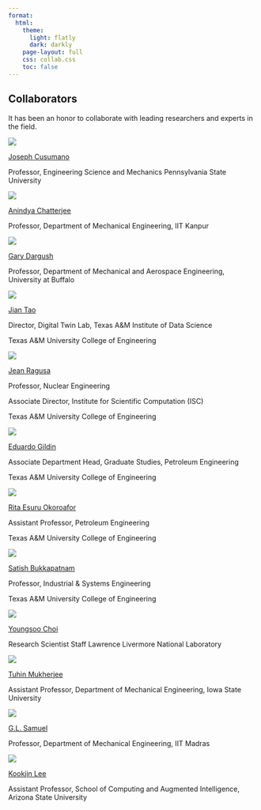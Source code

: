 ```yaml
---
format: 
  html:
    theme:
      light: flatly
      dark: darkly
    page-layout: full
    css: collab.css
    toc: false
---
```


::: page-header
# Collaborators
:::

It has been an honor to collaborate with leading researchers and experts in the field.

::::::::::::::: collaborator-grid
<!-- To add a new collaborator, copy one of these blocks -->

::: {.g-col .collaborator-card}
![](/images/Co_2.jpg){fig-alt="Alt text for Image 1"}

[Joseph Cusumano](https://www.mri.psu.edu/mri/personnel-directory/jpc3)

Professor, Engineering Science and Mechanics Pennsylvania State University
:::

::: {.g-col .collaborator-card}
![](/images/Co_1.jpg){fig-alt="Alt text for Image 1"}

[Anindya Chatterjee](https://iitk.ac.in/new/anindya-chatterjee)

Professor, Department of Mechanical Engineering, IIT Kanpur
:::

::: {.g-col .collaborator-card}
![](/images/Co_3.jpg){fig-alt="Alt text for Image 1"}

[Gary Dargush](https://engineering.buffalo.edu/mechanical-aerospace/people/faculty/g-dargush.html)

Professor, Department of Mechanical and Aerospace Engineering, University at Buffalo
:::

::: {.g-col .collaborator-card}
![](/images/Co_9.jpg){fig-alt="Alt text for Image 1"}

[Jian Tao](https://pvfa.tamu.edu/staff/jian-tao/)

Director, Digital Twin Lab, Texas A&M Institute of Data Science

Texas A&M University College of Engineering
:::

::: {.g-col .collaborator-card}
![](/images/Co_7.jpg){fig-alt="Alt text for Image 1"}

[Jean Ragusa](https://engineering.tamu.edu/nuclear/profiles/ragusa-jean-c.html)

Professor, Nuclear Engineering

Associate Director, Institute for Scientific Computation (ISC)

Texas A&M University College of Engineering
:::

::: {.g-col .collaborator-card}
![](/images/Co_8.jpg){fig-alt="Alt text for Image 1"}

[Eduardo Gildin](https://engineering.tamu.edu/petroleum/profiles/egildin.html)

Associate Department Head, Graduate Studies, Petroleum Engineering

Texas A&M University College of Engineering
:::

::: {.g-col .collaborator-card}
![](/images/Co_10.jpg){fig-alt="Alt text for Image 1"}

[Rita Esuru Okoroafor](https://engineering.tamu.edu/petroleum/profiles/okoroafor-rita-esuru.html)

Assistant Professor, Petroleum Engineering

Texas A&M University College of Engineering
:::

::: {.g-col .collaborator-card}
![](/images/Co_5.jpg){fig-alt="Alt text for Image 1"}

[Satish Bukkapatnam](https://engineering.tamu.edu/industrial/profiles/bukkapatnam-satish.html)

Professor, Industrial & Systems Engineering

Texas A&M University College of Engineering
:::

::: {.g-col .collaborator-card}
![](/images/Co_4.jpg){fig-alt="Alt text for Image 1"}

[Youngsoo Choi](https://people.llnl.gov/choi15)

Research Scientist Staff Lawrence Livermore National Laboratory
:::

::: {.g-col .collaborator-card}
![](/images/Co_6.jpg){fig-alt="Alt text for Image 1"}

[Tuhin Mukherjee](https://www.engineering.iastate.edu/people/profile/tuhinm/)

Assistant Professor, Department of Mechanical Engineering, Iowa State University
:::

::: {.g-col .collaborator-card}
![](/images/Co_12.jpg){fig-alt="Alt text for Image 1"}

[G.L. Samuel](https://home.iitm.ac.in/samuelgl/about.html)

Professor, Department of Mechanical Engineering, IIT Madras
:::

::: {.g-col .collaborator-card}
![](/images/Co_11.jpg){fig-alt="Alt text for Image 1"}

[Kookjin Lee](https://search.asu.edu/profile/3957975)

Assistant Professor, School of Computing and Augmented Intelligence, Arizona State University
:::
:::::::::::::::
